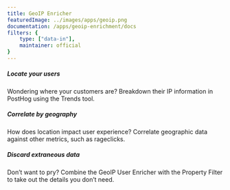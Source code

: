 ```yaml
---
title: GeoIP Enricher
featuredImage: ../images/apps/geoip.png
documentation: /apps/geoip-enrichment/docs
filters: {
    type: ["data-in"],
    maintainer: official
}
---
```


<Section
    divider={false}
    title="Add geographic data to PostHog events and persons using IP addresses, to enhance your insights."
    size="full"
    cols={3}
>
    <div>
        <h5>Locate your users</h5>
        <p>Wondering where your customers are? Breakdown their IP information in PostHog using the Trends tool.</p>
    </div>
    <div>
        <h5>Correlate by geography</h5>
        <p>How does location impact user experience? Correlate geographic data against other metrics, such as rageclicks.</p>
    </div>
    <div>
        <h5>Discard extraneous data</h5>
        <p>Don’t want to pry? Combine the GeoIP User Enricher with the Property Filter to take out the details you don’t need.</p>
    </div>
</Section>

<TutorialsSlider topic="geoip" />

<Documentation />